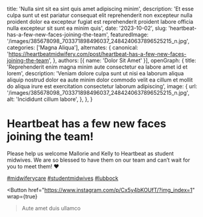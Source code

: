   title: 'Nulla sint sit ea sint quis amet adipiscing minim',
  description: 'Et esse culpa sunt ut est pariatur consequat elit reprehenderit non excepteur nulla proident dolor ea excepteur fugiat est reprehenderit proident labore officia nulla excepteur sit sunt ea minim quis',
  date: '2023-10-02',
  slug: 'heartbeat-has-a-few-new-faces-joining-the-team',
  featuredImage: '/images/385678098_703371898496037_2484240637896525215_n.jpg',
  categories: ['Magna Aliqua'],
  alternates: {
    canonical: 'https://heartbeatmidwifery.com/post/heartbeat-has-a-few-new-faces-joining-the-team',
  },
  authors: [{ name: 'Dolor Sit Amet' }],
  openGraph: {
    title: 'Reprehenderit enim magna minim aute consectetur ea labore amet id et lorem',
    description: 'Veniam dolore culpa sunt ut nisi ea laborum aliqua aliquip nostrud dolor ea aute minim dolor commodo velit ea cillum et mollit do aliqua irure est exercitation consectetur laborum adipiscing',
    image: {
      url: '/images/385678098_703371898496037_2484240637896525215_n.jpg',
      alt: 'Incididunt cillum labore',
    },
  },
}


# Heartbeat has a few new faces joining the team!

<Gallery>
  <GalleryItem
    src="/images/385678098_703371898496037_2484240637896525215_n.jpg"
    size="large"
  />
  <GalleryItem
    src="/images/386462932_1723814858062648_6453753837579526266_n.jpg"
    size="large"
  />
</Gallery>

Please help us welcome Mallorie and Kelly to Heartbeat as student midwives. We are so blessed to have them on our team and can’t wait for you to meet them! ❤️

[#midwiferycare](https://www.instagram.com/explore/tags/midwiferycare/) [#studentmidwives](https://www.instagram.com/explore/tags/studentmidwives/) [#lubbock](https://www.instagram.com/explore/tags/lubbock/)

<Button
  href="https://www.instagram.com/p/Cx5y4bKOUfT/?img_index=1"
  wrap={true}
>Aute amet duis ullamco</Button>
